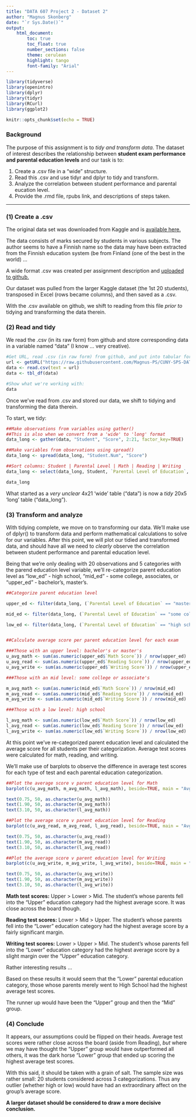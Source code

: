 ---
title: "DATA 607 Project 2 - Dataset 2"
author: "Magnus Skonberg"
date: "`r Sys.Date()`"
output: 
    html_document:
        toc: true
        toc_float: true
        number_sections: false
        theme: cerulean
        highlight: tango
        font-family: "Arial"
---

```{r load-packages, include=FALSE}
library(tidyverse)
library(openintro)
library(dplyr)
library(tidyr)
library(RCurl)
library(ggplot2)
```


```{r setup, include=FALSE}
knitr::opts_chunk$set(echo = TRUE)
```

### Background

The purpose of this assignment is to *tidy and transform data*. The dataset of interest describes the relationship between **student exam performance and parental education levels** and our task is to: 

(1) Create a .csv file in a "wide" structure.
(2) Read this .csv and use tidyr and dplyr to tidy and transform.
(3) Analyze the correlation between student performance and parental eucation level.
(4) Provide the .rmd file, rpubs link, and descriptions of steps taken.

--------------------------------------------------------------------------------

\clearpage

### (1) Create a .csv

The original data set was downloaded from Kaggle and is [available here.](https://www.kaggle.com/spscientist/students-performance-in-exams)

The data consists of marks secured by students in various subjects. The author seems to have a Finnish name so the data may have been extracted from the Finnish education system (be from Finland (one of the best in the world) ...

A wide format .csv was created per assignment description and [uploaded to github.](https://github.com/Magnus-PS/CUNY-SPS-DATA-607/blob/Project-2/student_performance.csv)

Our dataset was pulled from the larger Kaggle dataset (the 1st 20 students), transposed in Excel (rows became columns), and then saved as a .csv.

With the .csv available on github, we shift to reading from this file *prior to* tidying and transforming the data therein.

### (2) Read and tidy

We read the .csv (in its raw form) from github and store corresponding data in a variable named "data" (I know ... very creative).

```{r}
#Get URL, read .csv (in raw form) from github, and put into tabular form
url <- getURL("https://raw.githubusercontent.com/Magnus-PS/CUNY-SPS-DATA-607/Project-2/student_performance.csv")
data <- read.csv(text = url)
data <- tbl_df(data)

#Show what we're working with:
data

```
Once we've read from .csv and stored our data, we shift to tidying and transforming the data therein.

To start, we tidy:

```{r}
##Make observations from variables using gather()
##This is also when we convert from a 'wide' to 'long' format
data_long <- gather(data, "Student", "Score", 2:21, factor_key=TRUE)

##Make variables from observations using spread()
data_long <- spread(data_long, "Student.Num", "Score")

##Sort columns: Student | Parental Level | Math | Reading | Writing
data_long <- select(data_long, Student, `Parental Level of Education`, `Math Score`, `Reading Score`, `Writing Score`)

data_long

```

What started as a *very unclear* 4x21 'wide' table ("data") is now a  *tidy* 20x5 'long' table ("data_long").

### (3) Transform and analyze

With tidying complete, we move on to transforming our data. We'll make use of dplyr() to transform data and perform mathematical calculations to solve for our variables. After this point, we will plot our tidied and transformed data, and should have all we need to *clearly* observe the correlation between student performance and parental education level.

Being that we're only dealing with 20 observations and 5 categories with the parend education level variable, we'll re-categorize parent education level as "low_ed" - high school, "mid_ed" - some college, associates, or "upper_ed" - bachelor's, master's.

```{r}
##Categorize parent education level

upper_ed <- filter(data_long, (`Parental Level of Education` == "master's degree" | `Parental Level of Education` == "bachelor's degree"))

mid_ed <- filter(data_long, (`Parental Level of Education` == "some college" | `Parental Level of Education` == "associate's degree"))

low_ed <- filter(data_long, (`Parental Level of Education` == "high school"))


##Calculate average score per parent education level for each exam

###Those with an upper level: bachelor's or master's
u_avg_math <- sum(as.numeric(upper_ed$`Math Score`)) / nrow(upper_ed)
u_avg_read <- sum(as.numeric(upper_ed$`Reading Score`)) / nrow(upper_ed)
u_avg_write <- sum(as.numeric(upper_ed$`Writing Score`)) / nrow(upper_ed)

###Those with an mid level: some college or associate's

m_avg_math <- sum(as.numeric(mid_ed$`Math Score`)) / nrow(mid_ed)
m_avg_read <- sum(as.numeric(mid_ed$`Reading Score`)) / nrow(mid_ed)
m_avg_write <- sum(as.numeric(mid_ed$`Writing Score`)) / nrow(mid_ed)

###Those with a low level: high school

l_avg_math <- sum(as.numeric(low_ed$`Math Score`)) / nrow(low_ed)
l_avg_read <- sum(as.numeric(low_ed$`Reading Score`)) / nrow(low_ed)
l_avg_write <- sum(as.numeric(low_ed$`Writing Score`)) / nrow(low_ed)

```

At this point we've re-categorized parent education level and calculated the average score for all students per their categorization. Average test scores were calculated for math, reading, and writing.

We'll make use of barplots to observe the difference in average test scores for each type of test and each parental education categorization.

```{r}

##Plot the average score v parent education level for Math
barplot(c(u_avg_math, m_avg_math, l_avg_math), beside=TRUE, main = "Avg Math Score v Parent Education Level", xlab = "Parent Education Level", ylab = "Avg Math Score", ylim = c(0, 70), names.arg = c("Upper", "Mid", "Lower"), col=c("#6699FF", "#6699FF", "#6699FF"), border="white")

text(0.75, 50, as.character(u_avg_math))
text(1.90, 50, as.character(m_avg_math))
text(3.10, 50, as.character(l_avg_math))

##Plot the average score v parent education level for Reading
barplot(c(u_avg_read, m_avg_read, l_avg_read), beside=TRUE, main = "Avg Reading Score v Parent Education Level", xlab = "Parent Education Level", ylab = "Avg Reading Score", ylim = c(0, 75), names.arg = c("Upper", "Mid", "Lower"), col=c("#FF9933", "#FF9933", "#FF9933"), border="white")

text(0.75, 50, as.character(u_avg_read))
text(1.90, 50, as.character(m_avg_read))
text(3.10, 50, as.character(l_avg_read))

##Plot the average score v parent education level for Writing
barplot(c(u_avg_write, m_avg_write, l_avg_write), beside=TRUE, main = "Avg Writing Score v Parent Education Level", xlab = "Parent Education Level", ylab = "Avg Writing Score", ylim = c(0, 75), names.arg = c("Upper", "Mid", "Lower"), col=c("#66CC99", "#66CC99", "#66CC99"), border="white")

text(0.75, 50, as.character(u_avg_write))
text(1.90, 50, as.character(m_avg_write))
text(3.10, 50, as.character(l_avg_write))

```

**Math test scores:** Upper > Lower > Mid. The student's whose parents fell into the "Upper" education category had the highest average score. It was close across the board though.

**Reading test scores:** Lower > Mid > Upper. The student's whose parents fell into the "Lower" education category had the highest average score by a fairly significant margin.

**Writing test scores:** Lower > Upper > Mid. The student's whose parents fell into the "Lower" education category had the highest average score by a slight margin over the "Upper" education category.

Rather interesting results ...

Based on these results it would seem that the "Lower" parental education category, those whose parents merely went to High School had the highest average test scores.

The runner up would have been the "Upper" group and then the "Mid" 
group.

### (4) Conclude

It appears, our assumptions could be flipped on their heads. Average test scores were rather close across the board (aside from Reading), *but* where we may have thought the "Upper" group would have outperformed all others, it was the dark horse "Lower" group that ended up scoring the highest average test scores.

With this said, it should be taken with a grain of salt. The sample size was rather small: 20 students considered across 3 categorizations. Thus any outlier (whether high or low) would have had an extraordinary affect on the group's average score.

**A larger dataset should be considered to draw a more decisive conclusion.**
